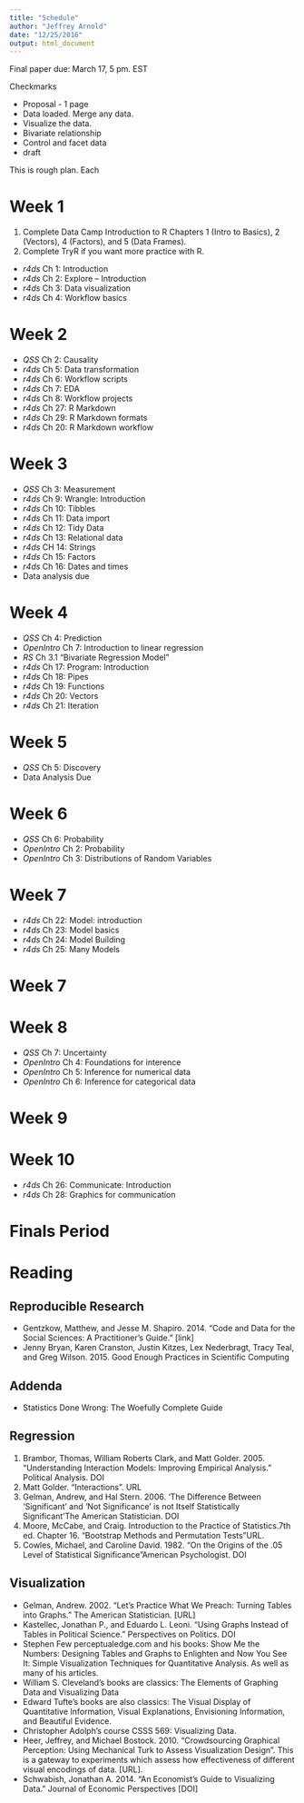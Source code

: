 ```yaml
---
title: "Schedule"
author: "Jeffrey Arnold"
date: "12/25/2016"
output: html_document
---
```


Final paper due: March 17, 5 pm. EST

Checkmarks

- Proposal - 1 page
- Data loaded. Merge any data.
- Visualize the data.
- Bivariate relationship
- Control and facet data
- draft

This is rough plan. Each 

# Week 1

1. Complete Data Camp Introduction to R Chapters 1 (Intro to Basics), 2 (Vectors), 4 (Factors), and 5 (Data Frames).
2. Complete TryR if you want more practice with R.

- *r4ds* Ch 1: Introduction
- *r4ds* Ch 2: Explore -- Introduction
- *r4ds* Ch 3: Data visualization
- *r4ds* Ch 4: Workflow basics

# Week 2

- *QSS* Ch 2: Causality
- *r4ds* Ch 5: Data transformation
- *r4ds* Ch 6: Workflow scripts
- *r4ds* Ch 7: EDA
- *r4ds* Ch 8: Workflow projects
- *r4ds* Ch 27: R Markdown
- *r4ds* Ch 29: R Markdown formats
- *r4ds* Ch 20: R Markdown workflow

# Week 3

- *QSS* Ch 3: Measurement
- *r4ds* Ch 9: Wrangle: Introduction
- *r4ds* Ch 10: Tibbles
- *r4ds* Ch 11: Data import
- *r4ds* Ch 12: Tidy Data
- *r4ds* Ch 13: Relational data
- *r4ds* CH 14: Strings
- *r4ds* Ch 15: Factors
- *r4ds* Ch 16: Dates and times
- Data analysis due

# Week 4

- *QSS* Ch 4: Prediction
- *OpenIntro* Ch 7: Introduction to linear regression
- *RS* Ch 3.1 "Bivariate Regression Model"
- *r4ds* Ch 17: Program: Introduction
- *r4ds* Ch 18: Pipes
- *r4ds* Ch 19: Functions
- *r4ds* Ch 20: Vectors
- *r4ds* Ch 21: Iteration

# Week 5

- *QSS* Ch 5: Discovery
- Data Analysis Due

# Week 6

- *QSS* Ch 6: Probability
- *OpenIntro* Ch 2: Probability
- *OpenIntro* Ch 3: Distributions of Random Variables


# Week 7

- *r4ds* Ch 22: Model: introduction
- *r4ds* Ch 23: Model basics
- *r4ds* Ch 24: Model Building
- *r4ds* Ch 25: Many Models


# Week 7




# Week 8

- *QSS* Ch 7: Uncertainty
- *OpenIntro* Ch 4: Foundations for interence
- *OpenIntro* Ch 5: Inference for numerical data
- *OpenIntro* Ch 6: Inference for categorical data


# Week 9


# Week 10

- *r4ds* Ch 26: Communicate: Introduction
- *r4ds* Ch 28: Graphics for communication


# Finals Period


# Reading

## Reproducible Research

-  Gentzkow, Matthew, and Jesse M. Shapiro. 2014. "Code and Data for the Social Sciences: A Practitioner's Guide." [link]
- Jenny Bryan, Karen Cranston, Justin Kitzes, Lex Nederbragt, Tracy Teal, and Greg Wilson. 2015. Good Enough Practices in Scientific Computing

## Addenda

- Statistics Done Wrong: The Woefully Complete Guide

## Regression

1. Brambor, Thomas, William Roberts Clark, and Matt Golder. 2005. "Understanding Interaction Models: Improving Empirical Analysis." Political Analysis. DOI
2. Matt Golder. "Interactions". URL
3. Gelman, Andrew, and Hal Stern. 2006. ‘The Difference Between ‘Significant’ and ‘Not Significance’ is not Itself Statistically Significant’The American Statistician. DOI
4. Moore, McCabe, and Craig. Introduction to the Practice of Statistics.7th ed. Chapter 16. "Bootstrap Methods and Permutation Tests"URL.
5. Cowles, Michael, and Caroline David. 1982. "On the Origins of the .05 Level of Statistical Significance"American Psychologist. DOI

## Visualization

- Gelman, Andrew. 2002. "Let's Practice What We Preach: Turning Tables into Graphs." The American Statistician. [URL]
- Kastellec, Jonathan P., and Eduardo L. Leoni. "Using Graphs Instead of Tables in Political Science." Perspectives on Politics. DOI
- Stephen Few perceptualedge.com and his books: Show Me the Numbers: Designing Tables and Graphs to Enlighten and Now You See It: Simple Visualization Techniques for Quantitative Analysis. As well as many of his articles.
- William S. Cleveland's books are classics: The Elements of Graphing Data and Visualizing Data
-  Edward Tufte's books are also classics: The Visual Display of Quantitative Information, Visual Explanations, Envisioning Information, and Beautiful Evidence.
- Christopher Adolph's course CSSS 569: Visualizing Data.
- Heer, Jeffrey, and Michael Bostock. 2010. "Crowdsourcing Graphical Perception: Using Mechanical Turk to Assess Visualization Design". This is a gateway to experiments which assess how effectiveness of different visual encodings of data. [URL].
- Schwabish, Jonathan A. 2014. "An Economist's Guide to Visualizing Data." Journal of Economic Perspectives [DOI]
